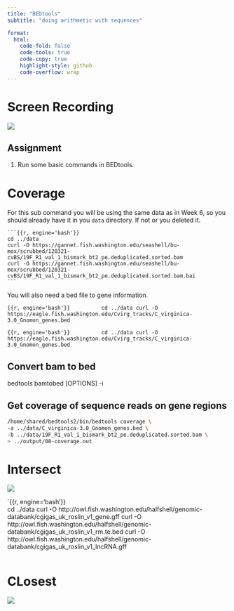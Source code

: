 ```yaml
---
title: "BEDtools"
subtitle: "doing arithmetic with sequences"

format:
  html:
    code-fold: false
    code-tools: true
    code-copy: true
    highlight-style: github
    code-overflow: wrap
---
```


# Screen Recording

[![](/img/zoom.png){fig-align="right"}](https://washington.zoom.us/rec/share/U0F0-YmBjwJyA-)

::: callout-important
## Assignment

1)  Run some basic commands in BEDtools.
:::

# Coverage

For this sub command you will be using the same data as in Week 6, so you should already have it in you `data` directory. If not or you deleted it.

````         
```{{r, engine='bash'}}         
cd ../data
curl -O https://gannet.fish.washington.edu/seashell/bu-mox/scrubbed/120321-cvBS/19F_R1_val_1_bismark_bt2_pe.deduplicated.sorted.bam
curl -O https://gannet.fish.washington.edu/seashell/bu-mox/scrubbed/120321-cvBS/19F_R1_val_1_bismark_bt2_pe.deduplicated.sorted.bam.bai
```

````

You will also need a bed file to gene information.

```{{r, engine='bash'}}         
cd ../data
curl -O https://eagle.fish.washington.edu/Cvirg_tracks/C_virginica-3.0_Gnomon_genes.bed
```



```{{r, engine='bash'}}         
cd ../data
curl -O https://eagle.fish.washington.edu/Cvirg_tracks/C_virginica-3.0_Gnomon_genes.bed
```


## Convert bam to bed

bedtools bamtobed [OPTIONS] -i <BAM>


## Get coverage of sequence reads on gene regions







```.bash
/home/shared/bedtools2/bin/bedtools coverage \
-a ../data/C_virginica-3.0_Gnomon_genes.bed \
-b ../data/19F_R1_val_1_bismark_bt2_pe.deduplicated.sorted.bam \
> ../output/08-coverage.out
```








# Intersect



![](http://gannet.fish.washington.edu/seashell/snaps/Monosnap_intersect__bedtools_2.31.0_documentation_2023-05-14_07-04-41.png)



````         
```{{r, engine='bash'}}         
cd ../data
curl -O http://owl.fish.washington.edu/halfshell/genomic-databank/cgigas_uk_roslin_v1_gene.gff
curl -O http://owl.fish.washington.edu/halfshell/genomic-databank/cgigas_uk_roslin_v1_rm.te.bed
curl -O http://owl.fish.washington.edu/halfshell/genomic-databank/cgigas_uk_roslin_v1_lncRNA.gff
```

```





# CLosest


![](http://gannet.fish.washington.edu/seashell/snaps/Monosnap_closest__bedtools_2.31.0_documentation_2023-05-14_07-18-54.png)
